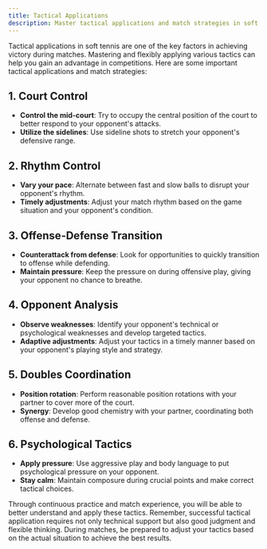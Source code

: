 ```yaml
---
title: Tactical Applications
description: Master tactical applications and match strategies in soft tennis
---
```


Tactical applications in soft tennis are one of the key factors in achieving victory during matches. Mastering and flexibly applying various tactics can help you gain an advantage in competitions. Here are some important tactical applications and match strategies:

## 1. Court Control

- **Control the mid-court**: Try to occupy the central position of the court to better respond to your opponent's attacks.
- **Utilize the sidelines**: Use sideline shots to stretch your opponent's defensive range.

## 2. Rhythm Control

- **Vary your pace**: Alternate between fast and slow balls to disrupt your opponent's rhythm.
- **Timely adjustments**: Adjust your match rhythm based on the game situation and your opponent's condition.

## 3. Offense-Defense Transition

- **Counterattack from defense**: Look for opportunities to quickly transition to offense while defending.
- **Maintain pressure**: Keep the pressure on during offensive play, giving your opponent no chance to breathe.

## 4. Opponent Analysis

- **Observe weaknesses**: Identify your opponent's technical or psychological weaknesses and develop targeted tactics.
- **Adaptive adjustments**: Adjust your tactics in a timely manner based on your opponent's playing style and strategy.

## 5. Doubles Coordination

- **Position rotation**: Perform reasonable position rotations with your partner to cover more of the court.
- **Synergy**: Develop good chemistry with your partner, coordinating both offense and defense.

## 6. Psychological Tactics

- **Apply pressure**: Use aggressive play and body language to put psychological pressure on your opponent.
- **Stay calm**: Maintain composure during crucial points and make correct tactical choices.

Through continuous practice and match experience, you will be able to better understand and apply these tactics. Remember, successful tactical application requires not only technical support but also good judgment and flexible thinking. During matches, be prepared to adjust your tactics based on the actual situation to achieve the best results.
